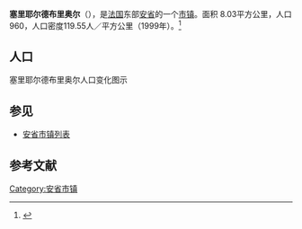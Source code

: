 {{Infobox French commune
|name                    = 塞里耶尔德布里奥尔
|native name             = Serrières-de-Briord
|image flag              = 
|image flag size         = 
|flag legend             = 
|image coat of arms      = 
|image coat of arms size = 
|coat of arms legend     = 
|city motto              = 
|image                   = 
|caption                 = 
|map                     = 
|adjustable map          = 
|time zone               = 
|longitude              = 
|latitude               =  
|arrondissement         =  
|canton                 =  
|subdivisions entry      = 
|subdivisions            = 
|intercommunality        = 
|mayor                   = 
|term                    = 
|elevation m             = 
|area km2                = 8.03
|population             = 960
|population date         = 1999
|INSEE                  = 01403
|postal code             = 01470
|website                 = 
}}
{{French Commune Map|01403}}
'''塞里耶尔德布里奥尔'''（{{lang-fr|Serrières-de-Briord}}），是[[法国|法国]]东部[[安省_(法國)|安省]]的一个[[市镇_(法国)|市镇]]。面积 8.03平方公里，人口960，人口密度119.55人／平方公里（1999年）。<ref name="Statmallen Areal i Frankrikes kommuner">{{cite web|url=http://www.insee.fr/fr/ppp/bases-de-donnees/recensement/populations-legales/france-departements.asp?annee=2009#departements|title=Insee, Populations légales 2009 pour les départements et les collectivités d'outre-mer France métropolitaine et DOM|accessdate=2012-01-30|archive-date=2012-01-08|archive-url=https://web.archive.org/web/20120108000120/http://www.insee.fr/fr/ppp/bases-de-donnees/recensement/populations-legales/france-departements.asp?annee=2009#departements|dead-url=no}}</ref>

== 人口 ==
塞里耶尔德布里奥尔人口变化图示
{{French Commune Population|01403}}

==参见==
*[[安省市镇列表|安省市镇列表]]

== 参考文献 ==
{{reflist}}

{{安省市鎮}}

[[Category:安省市镇|Category:安省市镇]]